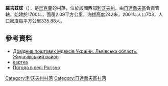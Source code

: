 {{coord|49|21|52|N|24|11|58|E|scale:100000|display=title}}

'''羅吉茲諾'''（{{lang-uk|Рогізно}}），是[[烏克蘭|烏克蘭]]的村落，位於該國西部[[利沃夫州|利沃夫州]]，由[[日達喬夫區|日達喬夫區]]負責管轄，始建於1700年，面積2.09平方公里，海拔高度242米，2001年人口703，人口密度每平方公里335.88人。

==參考資料==
*[http://www.uaidx.com/13/282/index Довідник поштових індексів України. Львівська область. Жидачівський район] {{Wayback|url=http://www.uaidx.com/13/282/index |date=20160909184734 }}
*[http://gska2.rada.gov.ua/pls/z7502/A005?rdat1=22.02.2009&rf7571=19566 картка]{{dead link|date=2018年4月 |bot=InternetArchiveBot |fix-attempted=yes }}
* [http://weather.in.ua/ua/l'vovskaja/22443 Погода в селі Рогізно]

{{DEFAULTSORT:Рогізно}}
[[Category:利沃夫州村落|Category:利沃夫州村落]]
[[Category:日達喬夫區村落|Category:日達喬夫區村落]]


{{Lviv-geo-stub}}